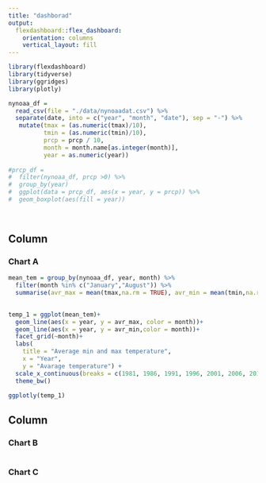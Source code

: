 ```yaml
---
title: "dashborad"
output: 
  flexdashboard::flex_dashboard:
    orientation: columns
    vertical_layout: fill
---
```


```r
library(flexdashboard)
library(tidyverse)
library(ggridges)
library(plotly)
```

```r
nynoaa_df = 
  read_csv(file = "./data/nynoaadat.csv") %>%
  separate(date, into = c("year", "month", "date"), sep = "-") %>%
   mutate(tmax = (as.numeric(tmax)/10), 
          tmin = (as.numeric(tmin)/10),
          prcp = prcp / 10,
          month = month.name[as.integer(month)], 
          year = as.numeric(year))
  
#prcp_df = 
#  filter(nynoaa_df, prcp >0) %>%
#  group_by(year) 
#  ggplot(data = prcp_df, aes(x = year, y = prcp)) %>%
#  geom_boxplot(aes(fill = year))
  
  
```
Column {data-width=650}
-----------------------------------------------------------------------

### Chart A

```r
mean_tem = group_by(nynoaa_df, year, month) %>%
  filter(month %in% c("January","August")) %>%
  summarise(avr_max = mean(tmax,na.rm = TRUE), avr_min = mean(tmin,na.rm = TRUE))
  

temp_1 = ggplot(mean_tem)+
  geom_line(aes(x = year, y = avr_max, color = month))+
  geom_line(aes(x = year, y = avr_min,color = month))+
  facet_grid(~month)+
  labs(
    title = "Average min and max temperature",
    x = "Year",
    y = "Avarage temperature") +
  scale_x_continuous(breaks = c(1981, 1986, 1991, 1996, 2001, 2006, 2010))+
  theme_bw()

ggplotly(temp_1)
```

Column {data-width=350}
-----------------------------------------------------------------------

### Chart B

```r

```

### Chart C

```r

```

